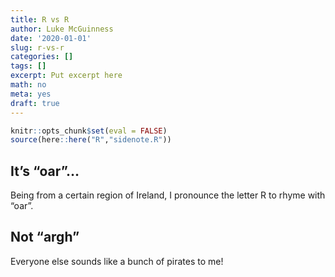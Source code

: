```yaml
---
title: R vs R
author: Luke McGuinness
date: '2020-01-01'
slug: r-vs-r
categories: []
tags: []
excerpt: Put excerpt here
math: no
meta: yes
draft: true
---
```


```r
knitr::opts_chunk$set(eval = FALSE)
source(here::here("R","sidenote.R"))
```

## It's "oar"...

Being from a certain region of Ireland, I pronounce the letter R to rhyme with "oar".


## Not "argh"

Everyone else sounds like a bunch of pirates to me!
